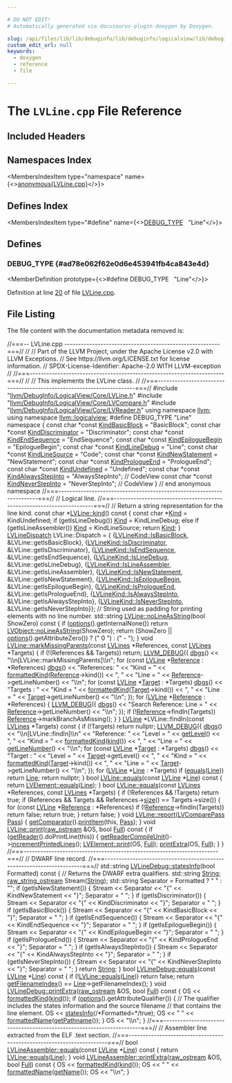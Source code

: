 ```yaml
---

# DO NOT EDIT!
# Automatically generated via docusaurus-plugin-doxygen by Doxygen.

slug: /api/files/lib/lib/debuginfo/lib/debuginfo/logicalview/lib/debuginfo/logicalview/core/lvline-cpp
custom_edit_url: null
keywords:
  - doxygen
  - reference
  - file

---
```





# The `LVLine.cpp` File Reference

<DoxygenPage pluginConfig={pluginConfig}>



## Included Headers

<IncludesList>
<IncludesListItem
  filePath="llvm/DebugInfo/LogicalView/Core/LVLine.h"
  permalink="/docs/api/files/include/include/llvm/include/llvm/debuginfo/include/llvm/debuginfo/logicalview/include/llvm/debuginfo/logicalview/core/lvline-h"
  isLocal="true" />
<IncludesListItem
  filePath="llvm/DebugInfo/LogicalView/Core/LVCompare.h"
  permalink="/docs/api/files/include/include/llvm/include/llvm/debuginfo/include/llvm/debuginfo/logicalview/include/llvm/debuginfo/logicalview/core/lvcompare-h"
  isLocal="true" />
<IncludesListItem
  filePath="llvm/DebugInfo/LogicalView/Core/LVReader.h"
  permalink="/docs/api/files/include/include/llvm/include/llvm/debuginfo/include/llvm/debuginfo/logicalview/include/llvm/debuginfo/logicalview/core/lvreader-h"
  isLocal="true" />
</IncludesList>

## Namespaces Index

<MembersIndex>

<MembersIndexItem
  type="namespace"
  name={<><a href="/docs/api/namespaces/anonymous-lvline-cpp-">anonymous&#123;LVLine.cpp&#125;</a></>}>
</MembersIndexItem>

</MembersIndex>

## Defines Index

<MembersIndex>

<MembersIndexItem
  type="#define"
  name={<><a href="#ad78e062f62e0d6e453941fb4ca843e4d">DEBUG&#95;TYPE</a>&nbsp;&nbsp;&nbsp;&quot;Line&quot;</>}>
</MembersIndexItem>

</MembersIndex>


<SectionDefinition>

## Defines

### DEBUG&#95;TYPE {#ad78e062f62e0d6e453941fb4ca843e4d}

<MemberDefinition
  prototype={<>#define DEBUG&#95;TYPE&nbsp;&nbsp;&nbsp;&quot;Line&quot;</>}>

Definition at line <a href="#l00020">20</a> of file <a href="/docs/api/files/lib/lib/debuginfo/lib/debuginfo/logicalview/lib/debuginfo/logicalview/core/lvline-cpp">LVLine.cpp</a>.
</MemberDefinition>

</SectionDefinition>

## File Listing

The file content with the documentation metadata removed is:

<ProgramListing>

<Link id="l00001" /><CodeLine lineNumber="1"><Highlight kind="comment">//===-- LVLine.cpp --------------------------------------------------------===//</Highlight><Highlight kind="normal"></Highlight></CodeLine>
<Link id="l00002" /><CodeLine lineNumber="2"><Highlight kind="normal"></Highlight><Highlight kind="comment">//</Highlight><Highlight kind="normal"></Highlight></CodeLine>
<Link id="l00003" /><CodeLine lineNumber="3"><Highlight kind="normal"></Highlight><Highlight kind="comment">// Part of the LLVM Project, under the Apache License v2.0 with LLVM Exceptions.</Highlight><Highlight kind="normal"></Highlight></CodeLine>
<Link id="l00004" /><CodeLine lineNumber="4"><Highlight kind="normal"></Highlight><Highlight kind="comment">// See https://llvm.org/LICENSE.txt for license information.</Highlight><Highlight kind="normal"></Highlight></CodeLine>
<Link id="l00005" /><CodeLine lineNumber="5"><Highlight kind="normal"></Highlight><Highlight kind="comment">// SPDX-License-Identifier: Apache-2.0 WITH LLVM-exception</Highlight><Highlight kind="normal"></Highlight></CodeLine>
<Link id="l00006" /><CodeLine lineNumber="6"><Highlight kind="normal"></Highlight><Highlight kind="comment">//</Highlight><Highlight kind="normal"></Highlight></CodeLine>
<Link id="l00007" /><CodeLine lineNumber="7"><Highlight kind="normal"></Highlight><Highlight kind="comment">//===----------------------------------------------------------------------===//</Highlight><Highlight kind="normal"></Highlight></CodeLine>
<Link id="l00008" /><CodeLine lineNumber="8"><Highlight kind="normal"></Highlight><Highlight kind="comment">//</Highlight><Highlight kind="normal"></Highlight></CodeLine>
<Link id="l00009" /><CodeLine lineNumber="9"><Highlight kind="normal"></Highlight><Highlight kind="comment">// This implements the LVLine class.</Highlight><Highlight kind="normal"></Highlight></CodeLine>
<Link id="l00010" /><CodeLine lineNumber="10"><Highlight kind="normal"></Highlight><Highlight kind="comment">//</Highlight><Highlight kind="normal"></Highlight></CodeLine>
<Link id="l00011" /><CodeLine lineNumber="11"><Highlight kind="normal"></Highlight><Highlight kind="comment">//===----------------------------------------------------------------------===//</Highlight><Highlight kind="normal"></Highlight></CodeLine>
<Link id="l00012" /><CodeLine lineNumber="12"><Highlight kind="normal"></Highlight></CodeLine>
<Link id="l00013" /><CodeLine lineNumber="13"><Highlight kind="normal"></Highlight><Highlight kind="preprocessor">#include &quot;<a href="/docs/api/files/include/include/llvm/include/llvm/debuginfo/include/llvm/debuginfo/logicalview/include/llvm/debuginfo/logicalview/core/lvline-h">llvm/DebugInfo/LogicalView/Core/LVLine.h</a>&quot;</Highlight><Highlight kind="normal"></Highlight></CodeLine>
<Link id="l00014" /><CodeLine lineNumber="14"><Highlight kind="normal"></Highlight><Highlight kind="preprocessor">#include &quot;<a href="/docs/api/files/include/include/llvm/include/llvm/debuginfo/include/llvm/debuginfo/logicalview/include/llvm/debuginfo/logicalview/core/lvcompare-h">llvm/DebugInfo/LogicalView/Core/LVCompare.h</a>&quot;</Highlight><Highlight kind="normal"></Highlight></CodeLine>
<Link id="l00015" /><CodeLine lineNumber="15"><Highlight kind="normal"></Highlight><Highlight kind="preprocessor">#include &quot;<a href="/docs/api/files/include/include/llvm/include/llvm/debuginfo/include/llvm/debuginfo/logicalview/include/llvm/debuginfo/logicalview/core/lvreader-h">llvm/DebugInfo/LogicalView/Core/LVReader.h</a>&quot;</Highlight><Highlight kind="normal"></Highlight></CodeLine>
<Link id="l00016" /><CodeLine lineNumber="16"><Highlight kind="normal"></Highlight></CodeLine>
<Link id="l00017" /><CodeLine lineNumber="17"><Highlight kind="normal"></Highlight><Highlight kind="keyword">using namespace </Highlight><Highlight kind="normal"><a href="/docs/api/namespaces/llvm">llvm</a>;</Highlight></CodeLine>
<Link id="l00018" /><CodeLine lineNumber="18"><Highlight kind="normal"></Highlight><Highlight kind="keyword">using namespace </Highlight><Highlight kind="normal"><a href="/docs/api/namespaces/llvm/logicalview">llvm::logicalview</a>;</Highlight></CodeLine>
<Link id="l00019" /><CodeLine lineNumber="19"><Highlight kind="normal"></Highlight></CodeLine>
<Link id="l00020" /><CodeLine lineNumber="20" lineLink="#ad78e062f62e0d6e453941fb4ca843e4d"><Highlight kind="normal"></Highlight><Highlight kind="preprocessor">#define DEBUG&#95;TYPE &quot;Line&quot;</Highlight><Highlight kind="normal"></Highlight></CodeLine>
<Link id="l00021" /><CodeLine lineNumber="21"><Highlight kind="normal"></Highlight></CodeLine>
<Link id="l00022" /><CodeLine lineNumber="22" lineLink="/docs/api/namespaces/anonymous-lvline-cpp-"><Highlight kind="normal"></Highlight><Highlight kind="keyword">namespace </Highlight><Highlight kind="normal">&#123;</Highlight></CodeLine>
<Link id="l00023" /><CodeLine lineNumber="23" lineLink="/docs/api/namespaces/anonymous-lvline-cpp-/#af4d00491e0e47d9edec9cd85990ebac5"><Highlight kind="normal"></Highlight><Highlight kind="keyword">const</Highlight><Highlight kind="normal"> </Highlight><Highlight kind="keywordtype">char</Highlight><Highlight kind="normal"> &#42;</Highlight><Highlight kind="keyword">const</Highlight><Highlight kind="normal"> <a href="/docs/api/namespaces/anonymous-lvline-cpp-/#af4d00491e0e47d9edec9cd85990ebac5">KindBasicBlock</a> = </Highlight><Highlight kind="stringliteral">&quot;BasicBlock&quot;</Highlight><Highlight kind="normal">;</Highlight></CodeLine>
<Link id="l00024" /><CodeLine lineNumber="24" lineLink="/docs/api/namespaces/anonymous-lvline-cpp-/#adf0fe3ce808fe9d66c70c8353bf980eb"><Highlight kind="normal"></Highlight><Highlight kind="keyword">const</Highlight><Highlight kind="normal"> </Highlight><Highlight kind="keywordtype">char</Highlight><Highlight kind="normal"> &#42;</Highlight><Highlight kind="keyword">const</Highlight><Highlight kind="normal"> <a href="/docs/api/namespaces/anonymous-lvline-cpp-/#adf0fe3ce808fe9d66c70c8353bf980eb">KindDiscriminator</a> = </Highlight><Highlight kind="stringliteral">&quot;Discriminator&quot;</Highlight><Highlight kind="normal">;</Highlight></CodeLine>
<Link id="l00025" /><CodeLine lineNumber="25" lineLink="/docs/api/namespaces/anonymous-lvline-cpp-/#a4d871fc97745bc2f42886e6e22c95e2d"><Highlight kind="normal"></Highlight><Highlight kind="keyword">const</Highlight><Highlight kind="normal"> </Highlight><Highlight kind="keywordtype">char</Highlight><Highlight kind="normal"> &#42;</Highlight><Highlight kind="keyword">const</Highlight><Highlight kind="normal"> <a href="/docs/api/namespaces/anonymous-lvline-cpp-/#a4d871fc97745bc2f42886e6e22c95e2d">KindEndSequence</a> = </Highlight><Highlight kind="stringliteral">&quot;EndSequence&quot;</Highlight><Highlight kind="normal">;</Highlight></CodeLine>
<Link id="l00026" /><CodeLine lineNumber="26" lineLink="/docs/api/namespaces/anonymous-lvline-cpp-/#a1f2c512e9cfc98301f1100fde143841c"><Highlight kind="normal"></Highlight><Highlight kind="keyword">const</Highlight><Highlight kind="normal"> </Highlight><Highlight kind="keywordtype">char</Highlight><Highlight kind="normal"> &#42;</Highlight><Highlight kind="keyword">const</Highlight><Highlight kind="normal"> <a href="/docs/api/namespaces/anonymous-lvline-cpp-/#a1f2c512e9cfc98301f1100fde143841c">KindEpilogueBegin</a> = </Highlight><Highlight kind="stringliteral">&quot;EpilogueBegin&quot;</Highlight><Highlight kind="normal">;</Highlight></CodeLine>
<Link id="l00027" /><CodeLine lineNumber="27" lineLink="/docs/api/namespaces/anonymous-lvline-cpp-/#a05a82780ea22636fde9b115f29109b72"><Highlight kind="normal"></Highlight><Highlight kind="keyword">const</Highlight><Highlight kind="normal"> </Highlight><Highlight kind="keywordtype">char</Highlight><Highlight kind="normal"> &#42;</Highlight><Highlight kind="keyword">const</Highlight><Highlight kind="normal"> <a href="/docs/api/namespaces/anonymous-lvline-cpp-/#a05a82780ea22636fde9b115f29109b72">KindLineDebug</a> = </Highlight><Highlight kind="stringliteral">&quot;Line&quot;</Highlight><Highlight kind="normal">;</Highlight></CodeLine>
<Link id="l00028" /><CodeLine lineNumber="28" lineLink="/docs/api/namespaces/anonymous-lvline-cpp-/#a9e30456829a3abf7c9fb5f3abe983f82"><Highlight kind="normal"></Highlight><Highlight kind="keyword">const</Highlight><Highlight kind="normal"> </Highlight><Highlight kind="keywordtype">char</Highlight><Highlight kind="normal"> &#42;</Highlight><Highlight kind="keyword">const</Highlight><Highlight kind="normal"> <a href="/docs/api/namespaces/anonymous-lvline-cpp-/#a9e30456829a3abf7c9fb5f3abe983f82">KindLineSource</a> = </Highlight><Highlight kind="stringliteral">&quot;Code&quot;</Highlight><Highlight kind="normal">;</Highlight></CodeLine>
<Link id="l00029" /><CodeLine lineNumber="29" lineLink="/docs/api/namespaces/anonymous-lvline-cpp-/#a74cf1069e021322119a27002f139beba"><Highlight kind="normal"></Highlight><Highlight kind="keyword">const</Highlight><Highlight kind="normal"> </Highlight><Highlight kind="keywordtype">char</Highlight><Highlight kind="normal"> &#42;</Highlight><Highlight kind="keyword">const</Highlight><Highlight kind="normal"> <a href="/docs/api/namespaces/anonymous-lvline-cpp-/#a74cf1069e021322119a27002f139beba">KindNewStatement</a> = </Highlight><Highlight kind="stringliteral">&quot;NewStatement&quot;</Highlight><Highlight kind="normal">;</Highlight></CodeLine>
<Link id="l00030" /><CodeLine lineNumber="30" lineLink="/docs/api/namespaces/anonymous-lvline-cpp-/#a0acd7cf8ed1d74ffd03bcc187414f463"><Highlight kind="normal"></Highlight><Highlight kind="keyword">const</Highlight><Highlight kind="normal"> </Highlight><Highlight kind="keywordtype">char</Highlight><Highlight kind="normal"> &#42;</Highlight><Highlight kind="keyword">const</Highlight><Highlight kind="normal"> <a href="/docs/api/namespaces/anonymous-lvline-cpp-/#a0acd7cf8ed1d74ffd03bcc187414f463">KindPrologueEnd</a> = </Highlight><Highlight kind="stringliteral">&quot;PrologueEnd&quot;</Highlight><Highlight kind="normal">;</Highlight></CodeLine>
<Link id="l00031" /><CodeLine lineNumber="31" lineLink="/docs/api/namespaces/anonymous-lvline-cpp-/#a2df4afc504f3b3c42fb8d8e926c761db"><Highlight kind="normal"></Highlight><Highlight kind="keyword">const</Highlight><Highlight kind="normal"> </Highlight><Highlight kind="keywordtype">char</Highlight><Highlight kind="normal"> &#42;</Highlight><Highlight kind="keyword">const</Highlight><Highlight kind="normal"> <a href="/docs/api/namespaces/anonymous-lvline-cpp-/#a2df4afc504f3b3c42fb8d8e926c761db">KindUndefined</a> = </Highlight><Highlight kind="stringliteral">&quot;Undefined&quot;</Highlight><Highlight kind="normal">;</Highlight></CodeLine>
<Link id="l00032" /><CodeLine lineNumber="32" lineLink="/docs/api/namespaces/anonymous-lvline-cpp-/#ac9f03bf6beea5fb9675367abf5deb58d"><Highlight kind="normal"></Highlight><Highlight kind="keyword">const</Highlight><Highlight kind="normal"> </Highlight><Highlight kind="keywordtype">char</Highlight><Highlight kind="normal"> &#42;</Highlight><Highlight kind="keyword">const</Highlight><Highlight kind="normal"> <a href="/docs/api/namespaces/anonymous-lvline-cpp-/#ac9f03bf6beea5fb9675367abf5deb58d">KindAlwaysStepInto</a> = </Highlight><Highlight kind="stringliteral">&quot;AlwaysStepInto&quot;</Highlight><Highlight kind="normal">; </Highlight><Highlight kind="comment">// CodeView</Highlight><Highlight kind="normal"></Highlight></CodeLine>
<Link id="l00033" /><CodeLine lineNumber="33" lineLink="/docs/api/namespaces/anonymous-lvline-cpp-/#ae8e874a5f2c1c0f2502f66510dccd155"><Highlight kind="normal"></Highlight><Highlight kind="keyword">const</Highlight><Highlight kind="normal"> </Highlight><Highlight kind="keywordtype">char</Highlight><Highlight kind="normal"> &#42;</Highlight><Highlight kind="keyword">const</Highlight><Highlight kind="normal"> <a href="/docs/api/namespaces/anonymous-lvline-cpp-/#ae8e874a5f2c1c0f2502f66510dccd155">KindNeverStepInto</a> = </Highlight><Highlight kind="stringliteral">&quot;NeverStepInto&quot;</Highlight><Highlight kind="normal">;   </Highlight><Highlight kind="comment">// CodeView</Highlight><Highlight kind="normal"></Highlight></CodeLine>
<Link id="l00034" /><CodeLine lineNumber="34"><Highlight kind="normal">&#125; </Highlight><Highlight kind="comment">// end anonymous namespace</Highlight><Highlight kind="normal"></Highlight></CodeLine>
<Link id="l00035" /><CodeLine lineNumber="35"><Highlight kind="normal"></Highlight></CodeLine>
<Link id="l00036" /><CodeLine lineNumber="36"><Highlight kind="normal"></Highlight><Highlight kind="comment">//===----------------------------------------------------------------------===//</Highlight><Highlight kind="normal"></Highlight></CodeLine>
<Link id="l00037" /><CodeLine lineNumber="37"><Highlight kind="normal"></Highlight><Highlight kind="comment">// Logical line.</Highlight><Highlight kind="normal"></Highlight></CodeLine>
<Link id="l00038" /><CodeLine lineNumber="38"><Highlight kind="normal"></Highlight><Highlight kind="comment">//===----------------------------------------------------------------------===//</Highlight><Highlight kind="normal"></Highlight></CodeLine>
<Link id="l00039" /><CodeLine lineNumber="39"><Highlight kind="normal"></Highlight><Highlight kind="comment">// Return a string representation for the line kind.</Highlight><Highlight kind="normal"></Highlight></CodeLine>
<Link id="l00040" /><CodeLine lineNumber="40" lineLink="/docs/api/classes/llvm/logicalview/lvline/#adc5ba30e9e04600372b7d3cf7e957fd5"><Highlight kind="normal"></Highlight><Highlight kind="keyword">const</Highlight><Highlight kind="normal"> </Highlight><Highlight kind="keywordtype">char</Highlight><Highlight kind="normal"> &#42;<a href="/docs/api/classes/llvm/logicalview/lvline/#adc5ba30e9e04600372b7d3cf7e957fd5">LVLine::kind</a>()</Highlight><Highlight kind="keyword"> const </Highlight><Highlight kind="normal">&#123;</Highlight></CodeLine>
<Link id="l00041" /><CodeLine lineNumber="41"><Highlight kind="normal">  </Highlight><Highlight kind="keyword">const</Highlight><Highlight kind="normal"> </Highlight><Highlight kind="keywordtype">char</Highlight><Highlight kind="normal"> &#42;<a href="/docs/api/namespaces/llvm/logicalview/#af64c789b30b79a5f18889270bccef27ead626102cfc2416a570fc0dc582a9b771">Kind</a> = KindUndefined;</Highlight></CodeLine>
<Link id="l00042" /><CodeLine lineNumber="42"><Highlight kind="normal">  </Highlight><Highlight kind="keywordflow">if</Highlight><Highlight kind="normal"> (getIsLineDebug())</Highlight></CodeLine>
<Link id="l00043" /><CodeLine lineNumber="43"><Highlight kind="normal">    <a href="/docs/api/namespaces/llvm/logicalview/#af64c789b30b79a5f18889270bccef27ead626102cfc2416a570fc0dc582a9b771">Kind</a> = KindLineDebug;</Highlight></CodeLine>
<Link id="l00044" /><CodeLine lineNumber="44"><Highlight kind="normal">  </Highlight><Highlight kind="keywordflow">else</Highlight><Highlight kind="normal"> </Highlight><Highlight kind="keywordflow">if</Highlight><Highlight kind="normal"> (getIsLineAssembler())</Highlight></CodeLine>
<Link id="l00045" /><CodeLine lineNumber="45"><Highlight kind="normal">    <a href="/docs/api/namespaces/llvm/logicalview/#af64c789b30b79a5f18889270bccef27ead626102cfc2416a570fc0dc582a9b771">Kind</a> = KindLineSource;</Highlight></CodeLine>
<Link id="l00046" /><CodeLine lineNumber="46"><Highlight kind="normal">  </Highlight><Highlight kind="keywordflow">return</Highlight><Highlight kind="normal"> <a href="/docs/api/namespaces/llvm/logicalview/#af64c789b30b79a5f18889270bccef27ead626102cfc2416a570fc0dc582a9b771">Kind</a>;</Highlight></CodeLine>
<Link id="l00047" /><CodeLine lineNumber="47"><Highlight kind="normal">&#125;</Highlight></CodeLine>
<Link id="l00048" /><CodeLine lineNumber="48"><Highlight kind="normal"></Highlight></CodeLine>
<Link id="l00049" /><CodeLine lineNumber="49"><Highlight kind="normal"><a href="/docs/api/namespaces/llvm/logicalview/#a1e9ba607f668a01329e28f5ed0762246">LVLineDispatch</a> LVLine::Dispatch = &#123;</Highlight></CodeLine>
<Link id="l00050" /><CodeLine lineNumber="50"><Highlight kind="normal">    &#123;<a href="/docs/api/namespaces/llvm/logicalview/#a4fb88498f1d8cd98780c0efa2f375336a6168a0859683f97b2b5d9cbba8c8e257">LVLineKind::IsBasicBlock</a>, &amp;LVLine::getIsBasicBlock&#125;,</Highlight></CodeLine>
<Link id="l00051" /><CodeLine lineNumber="51"><Highlight kind="normal">    &#123;<a href="/docs/api/namespaces/llvm/logicalview/#a4fb88498f1d8cd98780c0efa2f375336af68d45f25392ac94653fdef15baff34e">LVLineKind::IsDiscriminator</a>, &amp;LVLine::getIsDiscriminator&#125;,</Highlight></CodeLine>
<Link id="l00052" /><CodeLine lineNumber="52"><Highlight kind="normal">    &#123;<a href="/docs/api/namespaces/llvm/logicalview/#a4fb88498f1d8cd98780c0efa2f375336abd287ea9da334cd09c1e2c67af106bc6">LVLineKind::IsEndSequence</a>, &amp;LVLine::getIsEndSequence&#125;,</Highlight></CodeLine>
<Link id="l00053" /><CodeLine lineNumber="53"><Highlight kind="normal">    &#123;<a href="/docs/api/namespaces/llvm/logicalview/#a4fb88498f1d8cd98780c0efa2f375336a45bb89d7ce1e65df49f3c2a5cf216a9e">LVLineKind::IsLineDebug</a>, &amp;LVLine::getIsLineDebug&#125;,</Highlight></CodeLine>
<Link id="l00054" /><CodeLine lineNumber="54"><Highlight kind="normal">    &#123;<a href="/docs/api/namespaces/llvm/logicalview/#a4fb88498f1d8cd98780c0efa2f375336a35ff992760017bb12dd87737bc73c50b">LVLineKind::IsLineAssembler</a>, &amp;LVLine::getIsLineAssembler&#125;,</Highlight></CodeLine>
<Link id="l00055" /><CodeLine lineNumber="55"><Highlight kind="normal">    &#123;<a href="/docs/api/namespaces/llvm/logicalview/#a4fb88498f1d8cd98780c0efa2f375336aa029b03eaba8b6dfabd628cf32ac4f44">LVLineKind::IsNewStatement</a>, &amp;LVLine::getIsNewStatement&#125;,</Highlight></CodeLine>
<Link id="l00056" /><CodeLine lineNumber="56"><Highlight kind="normal">    &#123;<a href="/docs/api/namespaces/llvm/logicalview/#a4fb88498f1d8cd98780c0efa2f375336a3b10f9d068c0e6888102f444a501c47b">LVLineKind::IsEpilogueBegin</a>, &amp;LVLine::getIsEpilogueBegin&#125;,</Highlight></CodeLine>
<Link id="l00057" /><CodeLine lineNumber="57"><Highlight kind="normal">    &#123;<a href="/docs/api/namespaces/llvm/logicalview/#a4fb88498f1d8cd98780c0efa2f375336aa5a52802d816b1166f70222433e6c6dd">LVLineKind::IsPrologueEnd</a>, &amp;LVLine::getIsPrologueEnd&#125;,</Highlight></CodeLine>
<Link id="l00058" /><CodeLine lineNumber="58"><Highlight kind="normal">    &#123;<a href="/docs/api/namespaces/llvm/logicalview/#a4fb88498f1d8cd98780c0efa2f375336a50d4705ee0083c52abb656dd67ddb150">LVLineKind::IsAlwaysStepInto</a>, &amp;LVLine::getIsAlwaysStepInto&#125;,</Highlight></CodeLine>
<Link id="l00059" /><CodeLine lineNumber="59"><Highlight kind="normal">    &#123;<a href="/docs/api/namespaces/llvm/logicalview/#a4fb88498f1d8cd98780c0efa2f375336af078f2fd1776dd9cdd59522d51309ea0">LVLineKind::IsNeverStepInto</a>, &amp;LVLine::getIsNeverStepInto&#125;&#125;;</Highlight></CodeLine>
<Link id="l00060" /><CodeLine lineNumber="60"><Highlight kind="normal"></Highlight></CodeLine>
<Link id="l00061" /><CodeLine lineNumber="61"><Highlight kind="normal"></Highlight><Highlight kind="comment">// String used as padding for printing elements with no line number.</Highlight><Highlight kind="normal"></Highlight></CodeLine>
<Link id="l00062" /><CodeLine lineNumber="62" lineLink="/docs/api/classes/llvm/logicalview/lvline/#a1a3b0435e59b8930d71e535e11a9b4de"><Highlight kind="normal">std::string <a href="/docs/api/classes/llvm/logicalview/lvline/#a1a3b0435e59b8930d71e535e11a9b4de">LVLine::noLineAsString</a>(</Highlight><Highlight kind="keywordtype">bool</Highlight><Highlight kind="normal"> ShowZero)</Highlight><Highlight kind="keyword"> const </Highlight><Highlight kind="normal">&#123;</Highlight></CodeLine>
<Link id="l00063" /><CodeLine lineNumber="63"><Highlight kind="normal">  </Highlight><Highlight kind="keywordflow">if</Highlight><Highlight kind="normal"> (<a href="/docs/api/namespaces/llvm/logicalview/#adc3278484dd140d018661381153aaf8d">options</a>().getInternalNone())</Highlight></CodeLine>
<Link id="l00064" /><CodeLine lineNumber="64"><Highlight kind="normal">    </Highlight><Highlight kind="keywordflow">return</Highlight><Highlight kind="normal"> <a href="/docs/api/classes/llvm/logicalview/lvobject/#ac84d4fb8f9150eb2b1c33b5f578eea90">LVObject::noLineAsString</a>(ShowZero);</Highlight></CodeLine>
<Link id="l00065" /><CodeLine lineNumber="65"><Highlight kind="normal">  </Highlight><Highlight kind="keywordflow">return</Highlight><Highlight kind="normal"> (ShowZero || <a href="/docs/api/namespaces/llvm/logicalview/#adc3278484dd140d018661381153aaf8d">options</a>().getAttributeZero()) ? (</Highlight><Highlight kind="stringliteral">&quot;    0   &quot;</Highlight><Highlight kind="normal">)</Highlight></CodeLine>
<Link id="l00066" /><CodeLine lineNumber="66"><Highlight kind="normal">                                                    : (</Highlight><Highlight kind="stringliteral">&quot;    -   &quot;</Highlight><Highlight kind="normal">);</Highlight></CodeLine>
<Link id="l00067" /><CodeLine lineNumber="67"><Highlight kind="normal">&#125;</Highlight></CodeLine>
<Link id="l00068" /><CodeLine lineNumber="68"><Highlight kind="normal"></Highlight></CodeLine>
<Link id="l00069" /><CodeLine lineNumber="69" lineLink="/docs/api/classes/llvm/logicalview/lvline/#a6d546d2dc7691a900b4ce56e867c3831"><Highlight kind="normal"></Highlight><Highlight kind="keywordtype">void</Highlight><Highlight kind="normal"> <a href="/docs/api/classes/llvm/logicalview/lvline/#a6d546d2dc7691a900b4ce56e867c3831">LVLine::markMissingParents</a>(</Highlight><Highlight kind="keyword">const</Highlight><Highlight kind="normal"> <a href="/docs/api/namespaces/llvm/logicalview/#ad04c501dd7f0cb888ae3e44b71be05e0">LVLines</a> &#42;References,</Highlight></CodeLine>
<Link id="l00070" /><CodeLine lineNumber="70"><Highlight kind="normal">                                </Highlight><Highlight kind="keyword">const</Highlight><Highlight kind="normal"> <a href="/docs/api/namespaces/llvm/logicalview/#ad04c501dd7f0cb888ae3e44b71be05e0">LVLines</a> &#42;Targets) &#123;</Highlight></CodeLine>
<Link id="l00071" /><CodeLine lineNumber="71"><Highlight kind="normal">  </Highlight><Highlight kind="keywordflow">if</Highlight><Highlight kind="normal"> (!(References &amp;&amp; Targets))</Highlight></CodeLine>
<Link id="l00072" /><CodeLine lineNumber="72"><Highlight kind="normal">    </Highlight><Highlight kind="keywordflow">return</Highlight><Highlight kind="normal">;</Highlight></CodeLine>
<Link id="l00073" /><CodeLine lineNumber="73"><Highlight kind="normal"></Highlight></CodeLine>
<Link id="l00074" /><CodeLine lineNumber="74"><Highlight kind="normal">  <a href="/docs/api/files/include/include/llvm/include/llvm/support/debug-h/#a196897517069dda1bdb549e24468f7d7">LLVM&#95;DEBUG</a>(&#123;</Highlight></CodeLine>
<Link id="l00075" /><CodeLine lineNumber="75"><Highlight kind="normal">    <a href="/docs/api/namespaces/llvm/#a7c46c742c31be54870e2038048e6b391">dbgs</a>() &lt;&lt; </Highlight><Highlight kind="stringliteral">&quot;\\n&#91;LVLine::markMissingParents&#93;\\n&quot;</Highlight><Highlight kind="normal">;</Highlight></CodeLine>
<Link id="l00076" /><CodeLine lineNumber="76"><Highlight kind="normal">    </Highlight><Highlight kind="keywordflow">for</Highlight><Highlight kind="normal"> (</Highlight><Highlight kind="keyword">const</Highlight><Highlight kind="normal"> <a href="/docs/api/classes/llvm/logicalview/lvline/#a1015eee700c3e9537e1d692d4f3834d8">LVLine</a> &#42;<a href="/docs/api/namespaces/llvm/logicalview/#a9696bc411b0a7022c2cc78bff5173cefa63d5049791d9d79d86e9a108b0a999ca">Reference</a> : &#42;References)</Highlight></CodeLine>
<Link id="l00077" /><CodeLine lineNumber="77"><Highlight kind="normal">      <a href="/docs/api/namespaces/llvm/#a7c46c742c31be54870e2038048e6b391">dbgs</a>() &lt;&lt; </Highlight><Highlight kind="stringliteral">&quot;References: &quot;</Highlight><Highlight kind="normal"></Highlight></CodeLine>
<Link id="l00078" /><CodeLine lineNumber="78"><Highlight kind="normal">             &lt;&lt; </Highlight><Highlight kind="stringliteral">&quot;Kind = &quot;</Highlight><Highlight kind="normal"> &lt;&lt; <a href="/docs/api/namespaces/llvm/logicalview/#a50fdebf875bf1c764f2dcea6d0eadb35">formattedKind</a>(<a href="/docs/api/namespaces/llvm/logicalview/#a9696bc411b0a7022c2cc78bff5173cefa63d5049791d9d79d86e9a108b0a999ca">Reference</a>-&gt;kind()) &lt;&lt; </Highlight><Highlight kind="stringliteral">&quot;, &quot;</Highlight><Highlight kind="normal"></Highlight></CodeLine>
<Link id="l00079" /><CodeLine lineNumber="79"><Highlight kind="normal">             &lt;&lt; </Highlight><Highlight kind="stringliteral">&quot;Line = &quot;</Highlight><Highlight kind="normal"> &lt;&lt; <a href="/docs/api/namespaces/llvm/logicalview/#a9696bc411b0a7022c2cc78bff5173cefa63d5049791d9d79d86e9a108b0a999ca">Reference</a>-&gt;getLineNumber() &lt;&lt; </Highlight><Highlight kind="stringliteral">&quot;\\n&quot;</Highlight><Highlight kind="normal">;</Highlight></CodeLine>
<Link id="l00080" /><CodeLine lineNumber="80"><Highlight kind="normal">    </Highlight><Highlight kind="keywordflow">for</Highlight><Highlight kind="normal"> (</Highlight><Highlight kind="keyword">const</Highlight><Highlight kind="normal"> <a href="/docs/api/classes/llvm/logicalview/lvline/#a1015eee700c3e9537e1d692d4f3834d8">LVLine</a> &#42;<a href="/docs/api/classes/llvm/target">Target</a> : &#42;Targets)</Highlight></CodeLine>
<Link id="l00081" /><CodeLine lineNumber="81"><Highlight kind="normal">      <a href="/docs/api/namespaces/llvm/#a7c46c742c31be54870e2038048e6b391">dbgs</a>() &lt;&lt; </Highlight><Highlight kind="stringliteral">&quot;Targets   : &quot;</Highlight><Highlight kind="normal"></Highlight></CodeLine>
<Link id="l00082" /><CodeLine lineNumber="82"><Highlight kind="normal">             &lt;&lt; </Highlight><Highlight kind="stringliteral">&quot;Kind = &quot;</Highlight><Highlight kind="normal"> &lt;&lt; <a href="/docs/api/namespaces/llvm/logicalview/#a50fdebf875bf1c764f2dcea6d0eadb35">formattedKind</a>(<a href="/docs/api/classes/llvm/target">Target</a>-&gt;kind()) &lt;&lt; </Highlight><Highlight kind="stringliteral">&quot;, &quot;</Highlight><Highlight kind="normal"></Highlight></CodeLine>
<Link id="l00083" /><CodeLine lineNumber="83"><Highlight kind="normal">             &lt;&lt; </Highlight><Highlight kind="stringliteral">&quot;Line = &quot;</Highlight><Highlight kind="normal"> &lt;&lt; <a href="/docs/api/classes/llvm/target">Target</a>-&gt;getLineNumber() &lt;&lt; </Highlight><Highlight kind="stringliteral">&quot;\\n&quot;</Highlight><Highlight kind="normal">;</Highlight></CodeLine>
<Link id="l00084" /><CodeLine lineNumber="84"><Highlight kind="normal">  &#125;);</Highlight></CodeLine>
<Link id="l00085" /><CodeLine lineNumber="85"><Highlight kind="normal"></Highlight></CodeLine>
<Link id="l00086" /><CodeLine lineNumber="86"><Highlight kind="normal">  </Highlight><Highlight kind="keywordflow">for</Highlight><Highlight kind="normal"> (<a href="/docs/api/classes/llvm/logicalview/lvline/#a1015eee700c3e9537e1d692d4f3834d8">LVLine</a> &#42;<a href="/docs/api/namespaces/llvm/logicalview/#a9696bc411b0a7022c2cc78bff5173cefa63d5049791d9d79d86e9a108b0a999ca">Reference</a> : &#42;References) &#123;</Highlight></CodeLine>
<Link id="l00087" /><CodeLine lineNumber="87"><Highlight kind="normal">    <a href="/docs/api/files/include/include/llvm/include/llvm/support/debug-h/#a196897517069dda1bdb549e24468f7d7">LLVM&#95;DEBUG</a>(&#123;</Highlight></CodeLine>
<Link id="l00088" /><CodeLine lineNumber="88"><Highlight kind="normal">      <a href="/docs/api/namespaces/llvm/#a7c46c742c31be54870e2038048e6b391">dbgs</a>() &lt;&lt; </Highlight><Highlight kind="stringliteral">&quot;Search Reference: Line = &quot;</Highlight><Highlight kind="normal"> &lt;&lt; <a href="/docs/api/namespaces/llvm/logicalview/#a9696bc411b0a7022c2cc78bff5173cefa63d5049791d9d79d86e9a108b0a999ca">Reference</a>-&gt;getLineNumber()</Highlight></CodeLine>
<Link id="l00089" /><CodeLine lineNumber="89"><Highlight kind="normal">             &lt;&lt; </Highlight><Highlight kind="stringliteral">&quot;\\n&quot;</Highlight><Highlight kind="normal">;</Highlight></CodeLine>
<Link id="l00090" /><CodeLine lineNumber="90"><Highlight kind="normal">    &#125;);</Highlight></CodeLine>
<Link id="l00091" /><CodeLine lineNumber="91"><Highlight kind="normal">    </Highlight><Highlight kind="keywordflow">if</Highlight><Highlight kind="normal"> (!<a href="/docs/api/namespaces/llvm/logicalview/#a9696bc411b0a7022c2cc78bff5173cefa63d5049791d9d79d86e9a108b0a999ca">Reference</a>-&gt;findIn(Targets))</Highlight></CodeLine>
<Link id="l00092" /><CodeLine lineNumber="92"><Highlight kind="normal">      <a href="/docs/api/namespaces/llvm/logicalview/#a9696bc411b0a7022c2cc78bff5173cefa63d5049791d9d79d86e9a108b0a999ca">Reference</a>-&gt;markBranchAsMissing();</Highlight></CodeLine>
<Link id="l00093" /><CodeLine lineNumber="93"><Highlight kind="normal">  &#125;</Highlight></CodeLine>
<Link id="l00094" /><CodeLine lineNumber="94"><Highlight kind="normal">&#125;</Highlight></CodeLine>
<Link id="l00095" /><CodeLine lineNumber="95"><Highlight kind="normal"></Highlight></CodeLine>
<Link id="l00096" /><CodeLine lineNumber="96"><Highlight kind="normal"><a href="/docs/api/classes/llvm/logicalview/lvline">LVLine</a> &#42;LVLine::findIn(</Highlight><Highlight kind="keyword">const</Highlight><Highlight kind="normal"> <a href="/docs/api/namespaces/llvm/logicalview/#ad04c501dd7f0cb888ae3e44b71be05e0">LVLines</a> &#42;Targets)</Highlight><Highlight kind="keyword"> const </Highlight><Highlight kind="normal">&#123;</Highlight></CodeLine>
<Link id="l00097" /><CodeLine lineNumber="97"><Highlight kind="normal">  </Highlight><Highlight kind="keywordflow">if</Highlight><Highlight kind="normal"> (!Targets)</Highlight></CodeLine>
<Link id="l00098" /><CodeLine lineNumber="98"><Highlight kind="normal">    </Highlight><Highlight kind="keywordflow">return</Highlight><Highlight kind="normal"> </Highlight><Highlight kind="keyword">nullptr</Highlight><Highlight kind="normal">;</Highlight></CodeLine>
<Link id="l00099" /><CodeLine lineNumber="99"><Highlight kind="normal"></Highlight></CodeLine>
<Link id="l00100" /><CodeLine lineNumber="100"><Highlight kind="normal">  <a href="/docs/api/files/include/include/llvm/include/llvm/support/debug-h/#a196897517069dda1bdb549e24468f7d7">LLVM&#95;DEBUG</a>(&#123;</Highlight></CodeLine>
<Link id="l00101" /><CodeLine lineNumber="101"><Highlight kind="normal">    <a href="/docs/api/namespaces/llvm/#a7c46c742c31be54870e2038048e6b391">dbgs</a>() &lt;&lt; </Highlight><Highlight kind="stringliteral">&quot;\\n&#91;LVLine::findIn&#93;\\n&quot;</Highlight><Highlight kind="normal"></Highlight></CodeLine>
<Link id="l00102" /><CodeLine lineNumber="102"><Highlight kind="normal">           &lt;&lt; </Highlight><Highlight kind="stringliteral">&quot;Reference: &quot;</Highlight><Highlight kind="normal"></Highlight></CodeLine>
<Link id="l00103" /><CodeLine lineNumber="103"><Highlight kind="normal">           &lt;&lt; </Highlight><Highlight kind="stringliteral">&quot;Level = &quot;</Highlight><Highlight kind="normal"> &lt;&lt; <a href="/docs/api/classes/llvm/logicalview/lvobject/#a959a880a044bc5df9bd3877d9a2001cd">getLevel</a>() &lt;&lt; </Highlight><Highlight kind="stringliteral">&quot;, &quot;</Highlight><Highlight kind="normal"></Highlight></CodeLine>
<Link id="l00104" /><CodeLine lineNumber="104"><Highlight kind="normal">           &lt;&lt; </Highlight><Highlight kind="stringliteral">&quot;Kind = &quot;</Highlight><Highlight kind="normal"> &lt;&lt; <a href="/docs/api/namespaces/llvm/logicalview/#a50fdebf875bf1c764f2dcea6d0eadb35">formattedKind</a>(<a href="/docs/api/classes/llvm/logicalview/lvline/#adc5ba30e9e04600372b7d3cf7e957fd5">kind</a>()) &lt;&lt; </Highlight><Highlight kind="stringliteral">&quot;, &quot;</Highlight><Highlight kind="normal"></Highlight></CodeLine>
<Link id="l00105" /><CodeLine lineNumber="105"><Highlight kind="normal">           &lt;&lt; </Highlight><Highlight kind="stringliteral">&quot;Line = &quot;</Highlight><Highlight kind="normal"> &lt;&lt; <a href="/docs/api/classes/llvm/logicalview/lvobject/#ac47eb4987d3db85355e932bd4da81afc">getLineNumber</a>() &lt;&lt; </Highlight><Highlight kind="stringliteral">&quot;\\n&quot;</Highlight><Highlight kind="normal">;</Highlight></CodeLine>
<Link id="l00106" /><CodeLine lineNumber="106"><Highlight kind="normal">    </Highlight><Highlight kind="keywordflow">for</Highlight><Highlight kind="normal"> (</Highlight><Highlight kind="keyword">const</Highlight><Highlight kind="normal"> <a href="/docs/api/classes/llvm/logicalview/lvline">LVLine</a> &#42;<a href="/docs/api/classes/llvm/target">Target</a> : &#42;Targets)</Highlight></CodeLine>
<Link id="l00107" /><CodeLine lineNumber="107"><Highlight kind="normal">      <a href="/docs/api/namespaces/llvm/#a7c46c742c31be54870e2038048e6b391">dbgs</a>() &lt;&lt; </Highlight><Highlight kind="stringliteral">&quot;Target   : &quot;</Highlight><Highlight kind="normal"></Highlight></CodeLine>
<Link id="l00108" /><CodeLine lineNumber="108"><Highlight kind="normal">             &lt;&lt; </Highlight><Highlight kind="stringliteral">&quot;Level = &quot;</Highlight><Highlight kind="normal"> &lt;&lt; <a href="/docs/api/classes/llvm/target">Target</a>-&gt;getLevel() &lt;&lt; </Highlight><Highlight kind="stringliteral">&quot;, &quot;</Highlight><Highlight kind="normal"></Highlight></CodeLine>
<Link id="l00109" /><CodeLine lineNumber="109"><Highlight kind="normal">             &lt;&lt; </Highlight><Highlight kind="stringliteral">&quot;Kind = &quot;</Highlight><Highlight kind="normal"> &lt;&lt; <a href="/docs/api/namespaces/llvm/logicalview/#a50fdebf875bf1c764f2dcea6d0eadb35">formattedKind</a>(<a href="/docs/api/classes/llvm/target">Target</a>-&gt;kind()) &lt;&lt; </Highlight><Highlight kind="stringliteral">&quot;, &quot;</Highlight><Highlight kind="normal"></Highlight></CodeLine>
<Link id="l00110" /><CodeLine lineNumber="110"><Highlight kind="normal">             &lt;&lt; </Highlight><Highlight kind="stringliteral">&quot;Line = &quot;</Highlight><Highlight kind="normal"> &lt;&lt; <a href="/docs/api/classes/llvm/target">Target</a>-&gt;getLineNumber() &lt;&lt; </Highlight><Highlight kind="stringliteral">&quot;\\n&quot;</Highlight><Highlight kind="normal">;</Highlight></CodeLine>
<Link id="l00111" /><CodeLine lineNumber="111"><Highlight kind="normal">  &#125;);</Highlight></CodeLine>
<Link id="l00112" /><CodeLine lineNumber="112"><Highlight kind="normal"></Highlight></CodeLine>
<Link id="l00113" /><CodeLine lineNumber="113"><Highlight kind="normal">  </Highlight><Highlight kind="keywordflow">for</Highlight><Highlight kind="normal"> (<a href="/docs/api/classes/llvm/logicalview/lvline">LVLine</a> &#42;<a href="/docs/api/classes/llvm/codeview/line">Line</a> : &#42;Targets)</Highlight></CodeLine>
<Link id="l00114" /><CodeLine lineNumber="114"><Highlight kind="normal">    </Highlight><Highlight kind="keywordflow">if</Highlight><Highlight kind="normal"> (<a href="/docs/api/classes/llvm/logicalview/lvline/#afbd5df8c9ed8f0100036ccc619687009">equals</a>(<a href="/docs/api/classes/llvm/codeview/line">Line</a>))</Highlight></CodeLine>
<Link id="l00115" /><CodeLine lineNumber="115"><Highlight kind="normal">      </Highlight><Highlight kind="keywordflow">return</Highlight><Highlight kind="normal"> <a href="/docs/api/classes/llvm/codeview/line">Line</a>;</Highlight></CodeLine>
<Link id="l00116" /><CodeLine lineNumber="116"><Highlight kind="normal"></Highlight></CodeLine>
<Link id="l00117" /><CodeLine lineNumber="117"><Highlight kind="normal">  </Highlight><Highlight kind="keywordflow">return</Highlight><Highlight kind="normal"> </Highlight><Highlight kind="keyword">nullptr</Highlight><Highlight kind="normal">;</Highlight></CodeLine>
<Link id="l00118" /><CodeLine lineNumber="118"><Highlight kind="normal">&#125;</Highlight></CodeLine>
<Link id="l00119" /><CodeLine lineNumber="119"><Highlight kind="normal"></Highlight></CodeLine>
<Link id="l00120" /><CodeLine lineNumber="120" lineLink="/docs/api/classes/llvm/logicalview/lvline/#afbd5df8c9ed8f0100036ccc619687009"><Highlight kind="normal"></Highlight><Highlight kind="keywordtype">bool</Highlight><Highlight kind="normal"> <a href="/docs/api/classes/llvm/logicalview/lvline/#afbd5df8c9ed8f0100036ccc619687009">LVLine::equals</a>(</Highlight><Highlight kind="keyword">const</Highlight><Highlight kind="normal"> <a href="/docs/api/classes/llvm/logicalview/lvline/#a1015eee700c3e9537e1d692d4f3834d8">LVLine</a> &#42;<a href="/docs/api/classes/llvm/codeview/line">Line</a>)</Highlight><Highlight kind="keyword"> const </Highlight><Highlight kind="normal">&#123;</Highlight></CodeLine>
<Link id="l00121" /><CodeLine lineNumber="121"><Highlight kind="normal">  </Highlight><Highlight kind="keywordflow">return</Highlight><Highlight kind="normal"> <a href="/docs/api/classes/llvm/logicalview/lvelement/#ac0459563670f2d145bd04fe6d2401bb6">LVElement::equals</a>(<a href="/docs/api/classes/llvm/codeview/line">Line</a>);</Highlight></CodeLine>
<Link id="l00122" /><CodeLine lineNumber="122"><Highlight kind="normal">&#125;</Highlight></CodeLine>
<Link id="l00123" /><CodeLine lineNumber="123"><Highlight kind="normal"></Highlight></CodeLine>
<Link id="l00124" /><CodeLine lineNumber="124" lineLink="/docs/api/classes/llvm/logicalview/lvline/#af59d9bef370b8a61e8c2e49d0b930f74"><Highlight kind="normal"></Highlight><Highlight kind="keywordtype">bool</Highlight><Highlight kind="normal"> <a href="/docs/api/classes/llvm/logicalview/lvline/#afbd5df8c9ed8f0100036ccc619687009">LVLine::equals</a>(</Highlight><Highlight kind="keyword">const</Highlight><Highlight kind="normal"> <a href="/docs/api/namespaces/llvm/logicalview/#ad04c501dd7f0cb888ae3e44b71be05e0">LVLines</a> &#42;References, </Highlight><Highlight kind="keyword">const</Highlight><Highlight kind="normal"> <a href="/docs/api/namespaces/llvm/logicalview/#ad04c501dd7f0cb888ae3e44b71be05e0">LVLines</a> &#42;Targets) &#123;</Highlight></CodeLine>
<Link id="l00125" /><CodeLine lineNumber="125"><Highlight kind="normal">  </Highlight><Highlight kind="keywordflow">if</Highlight><Highlight kind="normal"> (!References &amp;&amp; !Targets)</Highlight></CodeLine>
<Link id="l00126" /><CodeLine lineNumber="126"><Highlight kind="normal">    </Highlight><Highlight kind="keywordflow">return</Highlight><Highlight kind="normal"> </Highlight><Highlight kind="keyword">true</Highlight><Highlight kind="normal">;</Highlight></CodeLine>
<Link id="l00127" /><CodeLine lineNumber="127"><Highlight kind="normal">  </Highlight><Highlight kind="keywordflow">if</Highlight><Highlight kind="normal"> (References &amp;&amp; Targets &amp;&amp; References-&gt;<a href="/docs/api/classes/llvm/smallvectortemplatecommon/#a1c479a8c434377c2b8cb056bdfdfc201">size</a>() == Targets-&gt;size()) &#123;</Highlight></CodeLine>
<Link id="l00128" /><CodeLine lineNumber="128"><Highlight kind="normal">    </Highlight><Highlight kind="keywordflow">for</Highlight><Highlight kind="normal"> (</Highlight><Highlight kind="keyword">const</Highlight><Highlight kind="normal"> <a href="/docs/api/classes/llvm/logicalview/lvline/#a1015eee700c3e9537e1d692d4f3834d8">LVLine</a> &#42;<a href="/docs/api/namespaces/llvm/logicalview/#a9696bc411b0a7022c2cc78bff5173cefa63d5049791d9d79d86e9a108b0a999ca">Reference</a> : &#42;References)</Highlight></CodeLine>
<Link id="l00129" /><CodeLine lineNumber="129"><Highlight kind="normal">      </Highlight><Highlight kind="keywordflow">if</Highlight><Highlight kind="normal"> (!<a href="/docs/api/namespaces/llvm/logicalview/#a9696bc411b0a7022c2cc78bff5173cefa63d5049791d9d79d86e9a108b0a999ca">Reference</a>-&gt;findIn(Targets))</Highlight></CodeLine>
<Link id="l00130" /><CodeLine lineNumber="130"><Highlight kind="normal">        </Highlight><Highlight kind="keywordflow">return</Highlight><Highlight kind="normal"> </Highlight><Highlight kind="keyword">false</Highlight><Highlight kind="normal">;</Highlight></CodeLine>
<Link id="l00131" /><CodeLine lineNumber="131"><Highlight kind="normal">    </Highlight><Highlight kind="keywordflow">return</Highlight><Highlight kind="normal"> </Highlight><Highlight kind="keyword">true</Highlight><Highlight kind="normal">;</Highlight></CodeLine>
<Link id="l00132" /><CodeLine lineNumber="132"><Highlight kind="normal">  &#125;</Highlight></CodeLine>
<Link id="l00133" /><CodeLine lineNumber="133"><Highlight kind="normal">  </Highlight><Highlight kind="keywordflow">return</Highlight><Highlight kind="normal"> </Highlight><Highlight kind="keyword">false</Highlight><Highlight kind="normal">;</Highlight></CodeLine>
<Link id="l00134" /><CodeLine lineNumber="134"><Highlight kind="normal">&#125;</Highlight></CodeLine>
<Link id="l00135" /><CodeLine lineNumber="135"><Highlight kind="normal"></Highlight></CodeLine>
<Link id="l00136" /><CodeLine lineNumber="136" lineLink="/docs/api/classes/llvm/logicalview/lvline/#ad49559904127554f5ce29dc9590e45fc"><Highlight kind="normal"></Highlight><Highlight kind="keywordtype">void</Highlight><Highlight kind="normal"> <a href="/docs/api/classes/llvm/logicalview/lvline/#ad49559904127554f5ce29dc9590e45fc">LVLine::report</a>(<a href="/docs/api/namespaces/llvm/logicalview/#a2f63e339cd88f5a8e97a8150ea9129d2">LVComparePass</a> <a href="/docs/api/classes/llvm/pass">Pass</a>) &#123;</Highlight></CodeLine>
<Link id="l00137" /><CodeLine lineNumber="137"><Highlight kind="normal">  <a href="/docs/api/namespaces/llvm/logicalview/#ae64a3f52eeed4d027b08ef08eb62b6d1">getComparator</a>().<a href="/docs/api/classes/llvm/logicalview/lvcompare/#a0ff43231b0f598f4ddce5d6680126bdf">printItem</a>(</Highlight><Highlight kind="keyword">this</Highlight><Highlight kind="normal">, <a href="/docs/api/classes/llvm/pass">Pass</a>);</Highlight></CodeLine>
<Link id="l00138" /><CodeLine lineNumber="138"><Highlight kind="normal">&#125;</Highlight></CodeLine>
<Link id="l00139" /><CodeLine lineNumber="139"><Highlight kind="normal"></Highlight></CodeLine>
<Link id="l00140" /><CodeLine lineNumber="140" lineLink="/docs/api/classes/llvm/logicalview/lvline/#adcc147f0a6d7ea6d42f7935075b46de1"><Highlight kind="normal"></Highlight><Highlight kind="keywordtype">void</Highlight><Highlight kind="normal"> <a href="/docs/api/classes/llvm/logicalview/lvline/#adcc147f0a6d7ea6d42f7935075b46de1">LVLine::print</a>(<a href="/docs/api/classes/llvm/raw-ostream">raw&#95;ostream</a> &amp;OS, </Highlight><Highlight kind="keywordtype">bool</Highlight><Highlight kind="normal"> <a href="/docs/api/namespaces/llvm/#ad5b7ced2aa529c892b2219cd29b08760abbd47109890259c0127154db1af26c75">Full</a>)</Highlight><Highlight kind="keyword"> const </Highlight><Highlight kind="normal">&#123;</Highlight></CodeLine>
<Link id="l00141" /><CodeLine lineNumber="141"><Highlight kind="normal">  </Highlight><Highlight kind="keywordflow">if</Highlight><Highlight kind="normal"> (<a href="/docs/api/namespaces/llvm/logicalview/#a1c10e59416d98e95d2bc433fdb8273ab">getReader</a>().doPrintLine(</Highlight><Highlight kind="keyword">this</Highlight><Highlight kind="normal">)) &#123;</Highlight></CodeLine>
<Link id="l00142" /><CodeLine lineNumber="142"><Highlight kind="normal">    <a href="/docs/api/namespaces/llvm/logicalview/#a5caa751076636bb6406202e10ad062c7">getReaderCompileUnit</a>()-&gt;<a href="/docs/api/classes/llvm/logicalview/lvscopecompileunit/#ab5cb5a24db886a30a0d5eccb4e2de6df">incrementPrintedLines</a>();</Highlight></CodeLine>
<Link id="l00143" /><CodeLine lineNumber="143"><Highlight kind="normal">    <a href="/docs/api/classes/llvm/logicalview/lvobject/#a3e05892840abc9d678e261136a722c8f">LVElement::print</a>(OS, <a href="/docs/api/namespaces/llvm/#ad5b7ced2aa529c892b2219cd29b08760abbd47109890259c0127154db1af26c75">Full</a>);</Highlight></CodeLine>
<Link id="l00144" /><CodeLine lineNumber="144"><Highlight kind="normal">    <a href="/docs/api/classes/llvm/logicalview/lvline/#a88b978eda90dc9a93680572c9587850b">printExtra</a>(OS, <a href="/docs/api/namespaces/llvm/#ad5b7ced2aa529c892b2219cd29b08760abbd47109890259c0127154db1af26c75">Full</a>);</Highlight></CodeLine>
<Link id="l00145" /><CodeLine lineNumber="145"><Highlight kind="normal">  &#125;</Highlight></CodeLine>
<Link id="l00146" /><CodeLine lineNumber="146"><Highlight kind="normal">&#125;</Highlight></CodeLine>
<Link id="l00147" /><CodeLine lineNumber="147"><Highlight kind="normal"></Highlight></CodeLine>
<Link id="l00148" /><CodeLine lineNumber="148"><Highlight kind="normal"></Highlight><Highlight kind="comment">//===----------------------------------------------------------------------===//</Highlight><Highlight kind="normal"></Highlight></CodeLine>
<Link id="l00149" /><CodeLine lineNumber="149"><Highlight kind="normal"></Highlight><Highlight kind="comment">// DWARF line record.</Highlight><Highlight kind="normal"></Highlight></CodeLine>
<Link id="l00150" /><CodeLine lineNumber="150"><Highlight kind="normal"></Highlight><Highlight kind="comment">//===----------------------------------------------------------------------===//</Highlight><Highlight kind="normal"></Highlight></CodeLine>
<Link id="l00151" /><CodeLine lineNumber="151" lineLink="/docs/api/classes/llvm/logicalview/lvlinedebug/#acfa4a6575e51967c11781e0cf581275a"><Highlight kind="normal">std::string <a href="/docs/api/classes/llvm/logicalview/lvlinedebug/#acfa4a6575e51967c11781e0cf581275a">LVLineDebug::statesInfo</a>(</Highlight><Highlight kind="keywordtype">bool</Highlight><Highlight kind="normal"> Formatted)</Highlight><Highlight kind="keyword"> const </Highlight><Highlight kind="normal">&#123;</Highlight></CodeLine>
<Link id="l00152" /><CodeLine lineNumber="152"><Highlight kind="normal">  </Highlight><Highlight kind="comment">// Returns the DWARF extra qualifiers.</Highlight><Highlight kind="normal"></Highlight></CodeLine>
<Link id="l00153" /><CodeLine lineNumber="153"><Highlight kind="normal">  std::string <a href="/docs/api/namespaces/llvm/#ac226f3d2b9ca090171a8e0a8cb92c343a27118326006d3829667a400ad23d5d98">String</a>;</Highlight></CodeLine>
<Link id="l00154" /><CodeLine lineNumber="154"><Highlight kind="normal">  <a href="/docs/api/classes/llvm/raw-string-ostream">raw&#95;string&#95;ostream</a> Stream(<a href="/docs/api/namespaces/llvm/#ac226f3d2b9ca090171a8e0a8cb92c343a27118326006d3829667a400ad23d5d98">String</a>);</Highlight></CodeLine>
<Link id="l00155" /><CodeLine lineNumber="155"><Highlight kind="normal"></Highlight></CodeLine>
<Link id="l00156" /><CodeLine lineNumber="156"><Highlight kind="normal">  std::string Separator = Formatted ? </Highlight><Highlight kind="stringliteral">&quot; &quot;</Highlight><Highlight kind="normal"> : </Highlight><Highlight kind="stringliteral">&quot;&quot;</Highlight><Highlight kind="normal">;</Highlight></CodeLine>
<Link id="l00157" /><CodeLine lineNumber="157"><Highlight kind="normal">  </Highlight><Highlight kind="keywordflow">if</Highlight><Highlight kind="normal"> (getIsNewStatement()) &#123;</Highlight></CodeLine>
<Link id="l00158" /><CodeLine lineNumber="158"><Highlight kind="normal">    Stream &lt;&lt; Separator &lt;&lt; </Highlight><Highlight kind="stringliteral">&quot;&#123;&quot;</Highlight><Highlight kind="normal"> &lt;&lt; KindNewStatement &lt;&lt; </Highlight><Highlight kind="stringliteral">&quot;&#125;&quot;</Highlight><Highlight kind="normal">;</Highlight></CodeLine>
<Link id="l00159" /><CodeLine lineNumber="159"><Highlight kind="normal">    Separator = </Highlight><Highlight kind="stringliteral">&quot; &quot;</Highlight><Highlight kind="normal">;</Highlight></CodeLine>
<Link id="l00160" /><CodeLine lineNumber="160"><Highlight kind="normal">  &#125;</Highlight></CodeLine>
<Link id="l00161" /><CodeLine lineNumber="161"><Highlight kind="normal">  </Highlight><Highlight kind="keywordflow">if</Highlight><Highlight kind="normal"> (getIsDiscriminator()) &#123;</Highlight></CodeLine>
<Link id="l00162" /><CodeLine lineNumber="162"><Highlight kind="normal">    Stream &lt;&lt; Separator &lt;&lt; </Highlight><Highlight kind="stringliteral">&quot;&#123;&quot;</Highlight><Highlight kind="normal"> &lt;&lt; KindDiscriminator &lt;&lt; </Highlight><Highlight kind="stringliteral">&quot;&#125;&quot;</Highlight><Highlight kind="normal">;</Highlight></CodeLine>
<Link id="l00163" /><CodeLine lineNumber="163"><Highlight kind="normal">    Separator = </Highlight><Highlight kind="stringliteral">&quot; &quot;</Highlight><Highlight kind="normal">;</Highlight></CodeLine>
<Link id="l00164" /><CodeLine lineNumber="164"><Highlight kind="normal">  &#125;</Highlight></CodeLine>
<Link id="l00165" /><CodeLine lineNumber="165"><Highlight kind="normal">  </Highlight><Highlight kind="keywordflow">if</Highlight><Highlight kind="normal"> (getIsBasicBlock()) &#123;</Highlight></CodeLine>
<Link id="l00166" /><CodeLine lineNumber="166"><Highlight kind="normal">    Stream &lt;&lt; Separator &lt;&lt; </Highlight><Highlight kind="stringliteral">&quot;&#123;&quot;</Highlight><Highlight kind="normal"> &lt;&lt; KindBasicBlock &lt;&lt; </Highlight><Highlight kind="stringliteral">&quot;&#125;&quot;</Highlight><Highlight kind="normal">;</Highlight></CodeLine>
<Link id="l00167" /><CodeLine lineNumber="167"><Highlight kind="normal">    Separator = </Highlight><Highlight kind="stringliteral">&quot; &quot;</Highlight><Highlight kind="normal">;</Highlight></CodeLine>
<Link id="l00168" /><CodeLine lineNumber="168"><Highlight kind="normal">  &#125;</Highlight></CodeLine>
<Link id="l00169" /><CodeLine lineNumber="169"><Highlight kind="normal">  </Highlight><Highlight kind="keywordflow">if</Highlight><Highlight kind="normal"> (getIsEndSequence()) &#123;</Highlight></CodeLine>
<Link id="l00170" /><CodeLine lineNumber="170"><Highlight kind="normal">    Stream &lt;&lt; Separator &lt;&lt; </Highlight><Highlight kind="stringliteral">&quot;&#123;&quot;</Highlight><Highlight kind="normal"> &lt;&lt; KindEndSequence &lt;&lt; </Highlight><Highlight kind="stringliteral">&quot;&#125;&quot;</Highlight><Highlight kind="normal">;</Highlight></CodeLine>
<Link id="l00171" /><CodeLine lineNumber="171"><Highlight kind="normal">    Separator = </Highlight><Highlight kind="stringliteral">&quot; &quot;</Highlight><Highlight kind="normal">;</Highlight></CodeLine>
<Link id="l00172" /><CodeLine lineNumber="172"><Highlight kind="normal">  &#125;</Highlight></CodeLine>
<Link id="l00173" /><CodeLine lineNumber="173"><Highlight kind="normal">  </Highlight><Highlight kind="keywordflow">if</Highlight><Highlight kind="normal"> (getIsEpilogueBegin()) &#123;</Highlight></CodeLine>
<Link id="l00174" /><CodeLine lineNumber="174"><Highlight kind="normal">    Stream &lt;&lt; Separator &lt;&lt; </Highlight><Highlight kind="stringliteral">&quot;&#123;&quot;</Highlight><Highlight kind="normal"> &lt;&lt; KindEpilogueBegin &lt;&lt; </Highlight><Highlight kind="stringliteral">&quot;&#125;&quot;</Highlight><Highlight kind="normal">;</Highlight></CodeLine>
<Link id="l00175" /><CodeLine lineNumber="175"><Highlight kind="normal">    Separator = </Highlight><Highlight kind="stringliteral">&quot; &quot;</Highlight><Highlight kind="normal">;</Highlight></CodeLine>
<Link id="l00176" /><CodeLine lineNumber="176"><Highlight kind="normal">  &#125;</Highlight></CodeLine>
<Link id="l00177" /><CodeLine lineNumber="177"><Highlight kind="normal">  </Highlight><Highlight kind="keywordflow">if</Highlight><Highlight kind="normal"> (getIsPrologueEnd()) &#123;</Highlight></CodeLine>
<Link id="l00178" /><CodeLine lineNumber="178"><Highlight kind="normal">    Stream &lt;&lt; Separator &lt;&lt; </Highlight><Highlight kind="stringliteral">&quot;&#123;&quot;</Highlight><Highlight kind="normal"> &lt;&lt; KindPrologueEnd &lt;&lt; </Highlight><Highlight kind="stringliteral">&quot;&#125;&quot;</Highlight><Highlight kind="normal">;</Highlight></CodeLine>
<Link id="l00179" /><CodeLine lineNumber="179"><Highlight kind="normal">    Separator = </Highlight><Highlight kind="stringliteral">&quot; &quot;</Highlight><Highlight kind="normal">;</Highlight></CodeLine>
<Link id="l00180" /><CodeLine lineNumber="180"><Highlight kind="normal">  &#125;</Highlight></CodeLine>
<Link id="l00181" /><CodeLine lineNumber="181"><Highlight kind="normal">  </Highlight><Highlight kind="keywordflow">if</Highlight><Highlight kind="normal"> (getIsAlwaysStepInto()) &#123;</Highlight></CodeLine>
<Link id="l00182" /><CodeLine lineNumber="182"><Highlight kind="normal">    Stream &lt;&lt; Separator &lt;&lt; </Highlight><Highlight kind="stringliteral">&quot;&#123;&quot;</Highlight><Highlight kind="normal"> &lt;&lt; KindAlwaysStepInto &lt;&lt; </Highlight><Highlight kind="stringliteral">&quot;&#125;&quot;</Highlight><Highlight kind="normal">;</Highlight></CodeLine>
<Link id="l00183" /><CodeLine lineNumber="183"><Highlight kind="normal">    Separator = </Highlight><Highlight kind="stringliteral">&quot; &quot;</Highlight><Highlight kind="normal">;</Highlight></CodeLine>
<Link id="l00184" /><CodeLine lineNumber="184"><Highlight kind="normal">  &#125;</Highlight></CodeLine>
<Link id="l00185" /><CodeLine lineNumber="185"><Highlight kind="normal">  </Highlight><Highlight kind="keywordflow">if</Highlight><Highlight kind="normal"> (getIsNeverStepInto()) &#123;</Highlight></CodeLine>
<Link id="l00186" /><CodeLine lineNumber="186"><Highlight kind="normal">    Stream &lt;&lt; Separator &lt;&lt; </Highlight><Highlight kind="stringliteral">&quot;&#123;&quot;</Highlight><Highlight kind="normal"> &lt;&lt; KindNeverStepInto &lt;&lt; </Highlight><Highlight kind="stringliteral">&quot;&#125;&quot;</Highlight><Highlight kind="normal">;</Highlight></CodeLine>
<Link id="l00187" /><CodeLine lineNumber="187"><Highlight kind="normal">    Separator = </Highlight><Highlight kind="stringliteral">&quot; &quot;</Highlight><Highlight kind="normal">;</Highlight></CodeLine>
<Link id="l00188" /><CodeLine lineNumber="188"><Highlight kind="normal">  &#125;</Highlight></CodeLine>
<Link id="l00189" /><CodeLine lineNumber="189"><Highlight kind="normal"></Highlight></CodeLine>
<Link id="l00190" /><CodeLine lineNumber="190"><Highlight kind="normal">  </Highlight><Highlight kind="keywordflow">return</Highlight><Highlight kind="normal"> <a href="/docs/api/namespaces/llvm/#ac226f3d2b9ca090171a8e0a8cb92c343a27118326006d3829667a400ad23d5d98">String</a>;</Highlight></CodeLine>
<Link id="l00191" /><CodeLine lineNumber="191"><Highlight kind="normal">&#125;</Highlight></CodeLine>
<Link id="l00192" /><CodeLine lineNumber="192"><Highlight kind="normal"></Highlight></CodeLine>
<Link id="l00193" /><CodeLine lineNumber="193" lineLink="/docs/api/classes/llvm/logicalview/lvlinedebug/#a3c1983f1528b98a770dd9f97b9efb401"><Highlight kind="normal"></Highlight><Highlight kind="keywordtype">bool</Highlight><Highlight kind="normal"> <a href="/docs/api/classes/llvm/logicalview/lvlinedebug/#a3c1983f1528b98a770dd9f97b9efb401">LVLineDebug::equals</a>(</Highlight><Highlight kind="keyword">const</Highlight><Highlight kind="normal"> <a href="/docs/api/classes/llvm/logicalview/lvline/#a1015eee700c3e9537e1d692d4f3834d8">LVLine</a> &#42;<a href="/docs/api/classes/llvm/codeview/line">Line</a>)</Highlight><Highlight kind="keyword"> const </Highlight><Highlight kind="normal">&#123;</Highlight></CodeLine>
<Link id="l00194" /><CodeLine lineNumber="194"><Highlight kind="normal">  </Highlight><Highlight kind="keywordflow">if</Highlight><Highlight kind="normal"> (!<a href="/docs/api/classes/llvm/logicalview/lvline/#afbd5df8c9ed8f0100036ccc619687009">LVLine::equals</a>(<a href="/docs/api/classes/llvm/codeview/line">Line</a>))</Highlight></CodeLine>
<Link id="l00195" /><CodeLine lineNumber="195"><Highlight kind="normal">    </Highlight><Highlight kind="keywordflow">return</Highlight><Highlight kind="normal"> </Highlight><Highlight kind="keyword">false</Highlight><Highlight kind="normal">;</Highlight></CodeLine>
<Link id="l00196" /><CodeLine lineNumber="196"><Highlight kind="normal">  </Highlight><Highlight kind="keywordflow">return</Highlight><Highlight kind="normal"> <a href="/docs/api/classes/llvm/logicalview/lvelement/#ac9c5d04edda82561a751b008341509f7">getFilenameIndex</a>() == <a href="/docs/api/classes/llvm/codeview/line">Line</a>-&gt;getFilenameIndex();</Highlight></CodeLine>
<Link id="l00197" /><CodeLine lineNumber="197"><Highlight kind="normal">&#125;</Highlight></CodeLine>
<Link id="l00198" /><CodeLine lineNumber="198"><Highlight kind="normal"></Highlight></CodeLine>
<Link id="l00199" /><CodeLine lineNumber="199" lineLink="/docs/api/classes/llvm/logicalview/lvlinedebug/#ae744cb4e9ce9f46ea9d863174d8bfa4b"><Highlight kind="normal"></Highlight><Highlight kind="keywordtype">void</Highlight><Highlight kind="normal"> <a href="/docs/api/classes/llvm/logicalview/lvlinedebug/#ae744cb4e9ce9f46ea9d863174d8bfa4b">LVLineDebug::printExtra</a>(<a href="/docs/api/classes/llvm/raw-ostream">raw&#95;ostream</a> &amp;OS, </Highlight><Highlight kind="keywordtype">bool</Highlight><Highlight kind="normal"> <a href="/docs/api/namespaces/llvm/#ad5b7ced2aa529c892b2219cd29b08760abbd47109890259c0127154db1af26c75">Full</a>)</Highlight><Highlight kind="keyword"> const </Highlight><Highlight kind="normal">&#123;</Highlight></CodeLine>
<Link id="l00200" /><CodeLine lineNumber="200"><Highlight kind="normal">  OS &lt;&lt; <a href="/docs/api/namespaces/llvm/logicalview/#a50fdebf875bf1c764f2dcea6d0eadb35">formattedKind</a>(<a href="/docs/api/classes/llvm/logicalview/lvline/#adc5ba30e9e04600372b7d3cf7e957fd5">kind</a>());</Highlight></CodeLine>
<Link id="l00201" /><CodeLine lineNumber="201"><Highlight kind="normal"></Highlight></CodeLine>
<Link id="l00202" /><CodeLine lineNumber="202"><Highlight kind="normal">  </Highlight><Highlight kind="keywordflow">if</Highlight><Highlight kind="normal"> (<a href="/docs/api/namespaces/llvm/logicalview/#adc3278484dd140d018661381153aaf8d">options</a>().getAttributeQualifier()) &#123;</Highlight></CodeLine>
<Link id="l00203" /><CodeLine lineNumber="203"><Highlight kind="normal">    </Highlight><Highlight kind="comment">// The qualifier includes the states information and the source filename</Highlight><Highlight kind="normal"></Highlight></CodeLine>
<Link id="l00204" /><CodeLine lineNumber="204"><Highlight kind="normal">    </Highlight><Highlight kind="comment">// that contains the line element.</Highlight><Highlight kind="normal"></Highlight></CodeLine>
<Link id="l00205" /><CodeLine lineNumber="205"><Highlight kind="normal">    OS &lt;&lt; <a href="/docs/api/classes/llvm/logicalview/lvlinedebug/#acfa4a6575e51967c11781e0cf581275a">statesInfo</a>(</Highlight><Highlight kind="comment">/&#42;Formatted=&#42;/</Highlight><Highlight kind="keyword">true</Highlight><Highlight kind="normal">);</Highlight></CodeLine>
<Link id="l00206" /><CodeLine lineNumber="206"><Highlight kind="normal">    OS &lt;&lt; </Highlight><Highlight kind="stringliteral">&quot; &quot;</Highlight><Highlight kind="normal"> &lt;&lt; <a href="/docs/api/namespaces/llvm/logicalview/#a975e05a429ba081a152682652ee640f9">formattedName</a>(<a href="/docs/api/classes/llvm/logicalview/lvelement/#adc89c46b1e58bf83a945debc69103d3d">getPathname</a>());</Highlight></CodeLine>
<Link id="l00207" /><CodeLine lineNumber="207"><Highlight kind="normal">  &#125;</Highlight></CodeLine>
<Link id="l00208" /><CodeLine lineNumber="208"><Highlight kind="normal">  OS &lt;&lt; </Highlight><Highlight kind="stringliteral">&quot;\\n&quot;</Highlight><Highlight kind="normal">;</Highlight></CodeLine>
<Link id="l00209" /><CodeLine lineNumber="209"><Highlight kind="normal">&#125;</Highlight></CodeLine>
<Link id="l00210" /><CodeLine lineNumber="210"><Highlight kind="normal"></Highlight></CodeLine>
<Link id="l00211" /><CodeLine lineNumber="211"><Highlight kind="normal"></Highlight><Highlight kind="comment">//===----------------------------------------------------------------------===//</Highlight><Highlight kind="normal"></Highlight></CodeLine>
<Link id="l00212" /><CodeLine lineNumber="212"><Highlight kind="normal"></Highlight><Highlight kind="comment">// Assembler line extracted from the ELF .text section.</Highlight><Highlight kind="normal"></Highlight></CodeLine>
<Link id="l00213" /><CodeLine lineNumber="213"><Highlight kind="normal"></Highlight><Highlight kind="comment">//===----------------------------------------------------------------------===//</Highlight><Highlight kind="normal"></Highlight></CodeLine>
<Link id="l00214" /><CodeLine lineNumber="214" lineLink="/docs/api/classes/llvm/logicalview/lvlineassembler/#ad15d356740a5b90bac7c9a1bd887e744"><Highlight kind="normal"></Highlight><Highlight kind="keywordtype">bool</Highlight><Highlight kind="normal"> <a href="/docs/api/classes/llvm/logicalview/lvlineassembler/#ad15d356740a5b90bac7c9a1bd887e744">LVLineAssembler::equals</a>(</Highlight><Highlight kind="keyword">const</Highlight><Highlight kind="normal"> <a href="/docs/api/classes/llvm/logicalview/lvline/#a1015eee700c3e9537e1d692d4f3834d8">LVLine</a> &#42;<a href="/docs/api/classes/llvm/codeview/line">Line</a>)</Highlight><Highlight kind="keyword"> const </Highlight><Highlight kind="normal">&#123;</Highlight></CodeLine>
<Link id="l00215" /><CodeLine lineNumber="215"><Highlight kind="normal">  </Highlight><Highlight kind="keywordflow">return</Highlight><Highlight kind="normal"> <a href="/docs/api/classes/llvm/logicalview/lvline/#afbd5df8c9ed8f0100036ccc619687009">LVLine::equals</a>(<a href="/docs/api/classes/llvm/codeview/line">Line</a>);</Highlight></CodeLine>
<Link id="l00216" /><CodeLine lineNumber="216"><Highlight kind="normal">&#125;</Highlight></CodeLine>
<Link id="l00217" /><CodeLine lineNumber="217"><Highlight kind="normal"></Highlight></CodeLine>
<Link id="l00218" /><CodeLine lineNumber="218" lineLink="/docs/api/classes/llvm/logicalview/lvlineassembler/#a8bb794c312233668ded40cdf909a2d2d"><Highlight kind="normal"></Highlight><Highlight kind="keywordtype">void</Highlight><Highlight kind="normal"> <a href="/docs/api/classes/llvm/logicalview/lvlineassembler/#a8bb794c312233668ded40cdf909a2d2d">LVLineAssembler::printExtra</a>(<a href="/docs/api/classes/llvm/raw-ostream">raw&#95;ostream</a> &amp;OS, </Highlight><Highlight kind="keywordtype">bool</Highlight><Highlight kind="normal"> <a href="/docs/api/namespaces/llvm/#ad5b7ced2aa529c892b2219cd29b08760abbd47109890259c0127154db1af26c75">Full</a>)</Highlight><Highlight kind="keyword"> const </Highlight><Highlight kind="normal">&#123;</Highlight></CodeLine>
<Link id="l00219" /><CodeLine lineNumber="219"><Highlight kind="normal">  OS &lt;&lt; <a href="/docs/api/namespaces/llvm/logicalview/#a50fdebf875bf1c764f2dcea6d0eadb35">formattedKind</a>(<a href="/docs/api/classes/llvm/logicalview/lvline/#adc5ba30e9e04600372b7d3cf7e957fd5">kind</a>());</Highlight></CodeLine>
<Link id="l00220" /><CodeLine lineNumber="220"><Highlight kind="normal">  OS &lt;&lt; </Highlight><Highlight kind="stringliteral">&quot; &quot;</Highlight><Highlight kind="normal"> &lt;&lt; <a href="/docs/api/namespaces/llvm/logicalview/#a975e05a429ba081a152682652ee640f9">formattedName</a>(<a href="/docs/api/classes/llvm/logicalview/lvelement/#a84e414a8ce9720ec080b00475cf799f6">getName</a>());</Highlight></CodeLine>
<Link id="l00221" /><CodeLine lineNumber="221"><Highlight kind="normal">  OS &lt;&lt; </Highlight><Highlight kind="stringliteral">&quot;\\n&quot;</Highlight><Highlight kind="normal">;</Highlight></CodeLine>
<Link id="l00222" /><CodeLine lineNumber="222"><Highlight kind="normal">&#125;</Highlight></CodeLine>

</ProgramListing>

</DoxygenPage>
